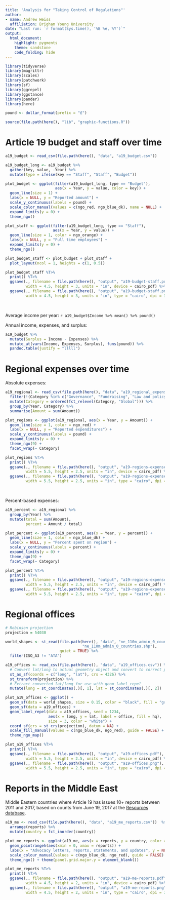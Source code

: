 ```yaml
---
title: 'Analysis for "Taking Control of Regulations"'
author:
- name: Andrew Heiss
  affiliation: Brigham Young University
date: "Last run: `r format(Sys.time(), '%B %e, %Y')`"
output: 
  html_document: 
    highlight: pygments
    theme: sandstone
    code_folding: hide
---
```


```r
library(tidyverse)
library(magrittr)
library(scales)
library(patchwork)
library(sf)
library(ggrepel)
library(ggstance)
library(pander)
library(here)

pound <- dollar_format(prefix = "£")

source(file.path(here(), "lib", "graphic-functions.R"))
```

# Article 19 budget and staff over time

```r
a19_budget <- read_csv(file.path(here(), "data", "a19_budget.csv")) 

a19_budget_long <- a19_budget %>%
  gather(key, value, -Year) %>%
  mutate(type = ifelse(key == "Staff", "Staff", "Budget"))

plot_budget <- ggplot(filter(a19_budget_long, type == "Budget"),
                      aes(x = Year, y = value, color = key)) +
  geom_line(size = 1) +
  labs(x = NULL, y = "Reported amount") +
  scale_y_continuous(labels = pound) +
  scale_color_manual(values = c(ngo_red, ngo_blue_dk), name = NULL) +
  expand_limits(y = 0) +
  theme_ngo()

plot_staff <- ggplot(filter(a19_budget_long, type == "Staff"),
                     aes(x = Year, y = value)) +
  geom_line(size = 1, color = ngo_orange) +
  labs(x = NULL, y = "Full time employees") +
  expand_limits(y = 0) +
  theme_ngo()

plot_budget_staff <- plot_budget + plot_staff + 
  plot_layout(ncol = 1, heights = c(1, 0.5))

plot_budget_staff %T>% 
  print() %T>%
  ggsave(., filename = file.path(here(), "output", "a19-budget-staff.pdf"),
         width = 4.5, height = 3, units = "in", device = cairo_pdf) %>% 
  ggsave(., filename = file.path(here(), "output", "a19-budget-staff.png"),
         width = 4.5, height = 3, units = "in", type = "cairo", dpi = 300)
```

\

Average income per year: `r a19_budget$Income %>% mean() %>% pound()`

Annual income, expenses, and surplus:

```r
a19_budget %>%
  mutate(Surplus = Income - Expenses) %>%
  mutate_at(vars(Income, Expenses, Surplus), funs(pound)) %>% 
  pandoc.table(justify = "lllll")
```


# Regional expenses over time

Absolute expenses:

```r
a19_regional <- read_csv(file.path(here(), "data", "a19_regional_expenses.csv")) %>%
  filter(!(Category %in% c("Governance", "Fundraising", "Law and policy"))) %>%
  mutate(Category = ordered(fct_relevel(Category, "Global"))) %>%
  group_by(Year, Category) %>%
  summarise(Amount = sum(Amount))

plot_regions <- ggplot(a19_regional, aes(x = Year, y = Amount)) +
  geom_line(size = 1, color = ngo_red) +
  labs(x = NULL, y = "Reported expenditures") +
  scale_y_continuous(labels = pound) +
  expand_limits(y = 0) +
  theme_ngo(9) +
  facet_wrap(~ Category)

plot_regions %T>% 
  print() %T>%
  ggsave(., filename = file.path(here(), "output", "a19-regions-expenses-abs.pdf"),
         width = 5.5, height = 2.5, units = "in", device = cairo_pdf) %>% 
  ggsave(., filename = file.path(here(), "output", "a19-regions-expenses-abs.png"),
         width = 5.5, height = 2.5, units = "in", type = "cairo", dpi = 300)
```

\

Percent-based expenses:

```r
a19_percent <- a19_regional %>%
  group_by(Year) %>%
  mutate(total = sum(Amount),
         percent = Amount / total)

plot_percent <- ggplot(a19_percent, aes(x = Year, y = percent)) +
  geom_line(size = 1, color = ngo_blue_dk) +
  labs(x = NULL, y = "Percent spent on region") +
  scale_y_continuous(labels = percent) +
  expand_limits(y = 0) +
  theme_ngo(9) +
  facet_wrap(~ Category)

plot_percent %T>% 
  print() %T>%
  ggsave(., filename = file.path(here(), "output", "a19-regions-expenses-pct.pdf"),
         width = 5.5, height = 2.5, units = "in", device = cairo_pdf) %>% 
  ggsave(., filename = file.path(here(), "output", "a19-regions-expenses-pct.png"),
         width = 5.5, height = 2.5, units = "in", type = "cairo", dpi = 300)
```


# Regional offices

```r
# Robinson projection
projection = 54030

world_shapes <- st_read(file.path(here(), "data", "ne_110m_admin_0_countries",
                                  "ne_110m_admin_0_countries.shp"),
                        quiet = TRUE) %>% 
  filter(ISO_A3 != "ATA")

a19_offices <- read_csv(file.path(here(), "data", "a19_offices.csv")) %>% 
  # Convert lat/long to actual geometry object and convert to correct projection
  st_as_sf(coords = c("long", "lat"), crs = 4326) %>% 
  st_transform(projection) %>% 
  # Extract converted lat/long for use with geom_label_repel
  mutate(long = st_coordinates(.)[, 1], lat = st_coordinates(.)[, 2])

plot_a19_offices <- ggplot() +
  geom_sf(data = world_shapes, size = 0.15, color = "black", fill = "grey90") +
  geom_sf(data = a19_offices) +
  geom_label_repel(data = a19_offices, seed = 1234,
                   aes(x = long, y = lat, label = office, fill = hq), 
                   size = 3, color = "white") +
  coord_sf(crs = st_crs(projection), datum = NA) +
  scale_fill_manual(values = c(ngo_blue_dk, ngo_red), guide = FALSE) +
  theme_ngo_map()

plot_a19_offices %T>% 
  print() %T>%
  ggsave(., filename = file.path(here(), "output", "a19-offices.pdf"),
         width = 5.5, height = 2.5, units = "in", device = cairo_pdf) %>% 
  ggsave(., filename = file.path(here(), "output", "a19-offices.png"),
         width = 5.5, height = 2.5, units = "in", type = "cairo", dpi = 300)
```


# Reports in the Middle East

Middle Eastern countries where Article 19 has issues 10+ reports between 2011 and 2017, based on counts from June 19, 2017 at the [Resources database](https://www.article19.org/resources.php?action=resourcesearch&search=test&lang=en).

```r
a19_me <- read_csv(file.path(here(), "data", "a19_me_reports.csv"))  %>%
  arrange(reports) %>%
  mutate(country = fct_inorder(country))

plot_me_reports <- ggplot(a19_me, aes(x = reports, y = country, color = hq)) + 
  geom_pointrangeh(aes(xmin = 0, xmax = reports)) +
  labs(x = "Advocacy letters, reports, statements, and updates", y = NULL) +
  scale_colour_manual(values = c(ngo_blue_dk, ngo_red), guide = FALSE) +
  theme_ngo() + theme(panel.grid.major.y = element_blank())

plot_me_reports %T>% 
  print() %T>%
  ggsave(., filename = file.path(here(), "output", "a19-me-reports.pdf"),
         width = 4.5, height = 2, units = "in", device = cairo_pdf) %>% 
  ggsave(., filename = file.path(here(), "output", "a19-me-reports.png"),
         width = 4.5, height = 2, units = "in", type = "cairo", dpi = 300)
```
